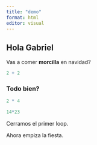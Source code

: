 ```yaml
---
title: "demo"
format: html
editor: visual
---
```


## Hola Gabriel

Vas a comer **morcilla** en navidad?

```r
2 + 2

```

### Todo bien?

```r
2 * 4
```

```r
14*23
```

Cerramos el primer loop.

Ahora empiza la fiesta.
